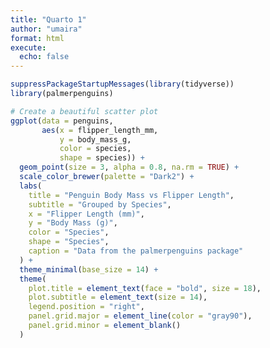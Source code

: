 ```yaml
---
title: "Quarto 1"
author: "umaira"
format: html
execute: 
  echo: false
---
```



```r
suppressPackageStartupMessages(library(tidyverse))
library(palmerpenguins)
```


```r
# Create a beautiful scatter plot
ggplot(data = penguins, 
       aes(x = flipper_length_mm, 
           y = body_mass_g, 
           color = species,
           shape = species)) +
  geom_point(size = 3, alpha = 0.8, na.rm = TRUE) +
  scale_color_brewer(palette = "Dark2") +
  labs(
    title = "Penguin Body Mass vs Flipper Length",
    subtitle = "Grouped by Species",
    x = "Flipper Length (mm)",
    y = "Body Mass (g)",
    color = "Species",
    shape = "Species",
    caption = "Data from the palmerpenguins package"
  ) +
  theme_minimal(base_size = 14) +
  theme(
    plot.title = element_text(face = "bold", size = 18),
    plot.subtitle = element_text(size = 14),
    legend.position = "right",
    panel.grid.major = element_line(color = "gray90"),
    panel.grid.minor = element_blank()
  )
```
